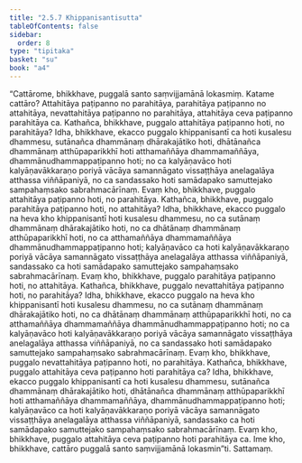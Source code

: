 ```yaml
---
title: "2.5.7 Khippanisantisutta"
tableOfContents: false
sidebar:
  order: 8
type: "tipitaka"
basket: "su"
book: "a4"
---
```



<DynamicBreadcrumb />

<Division number="97" book="a4">

<Paragraph number="649" book="a4">
“Cattārome, bhikkhave, puggalā santo saṃvijjamānā lokasmiṃ. Katame cattāro? Attahitāya paṭipanno no parahitāya, parahitāya paṭipanno no attahitāya, nevattahitāya paṭipanno no parahitāya, attahitāya ceva paṭipanno parahitāya ca.
</Paragraph>

<Paragraph number="650" book="a4">
Kathañca, bhikkhave, puggalo attahitāya paṭipanno hoti, no parahitāya? Idha, bhikkhave, ekacco puggalo khippanisantī ca hoti kusalesu dhammesu, sutānañca dhammānaṃ dhārakajātiko hoti, dhātānañca dhammānaṃ atthūpaparikkhī hoti atthamaññāya dhammamaññāya, dhammānudhammappaṭipanno hoti; no ca kalyāṇavāco hoti kalyāṇavākkaraṇo poriyā vācāya samannāgato vissaṭṭhāya anelagalāya atthassa viññāpaniyā, no ca sandassako hoti samādapako samuttejako sampahaṃsako sabrahmacārīnaṃ. Evaṃ kho, bhikkhave, puggalo attahitāya paṭipanno hoti, no parahitāya.
</Paragraph>

<Paragraph number="651" book="a4">
Kathañca, bhikkhave, puggalo parahitāya paṭipanno hoti, no attahitāya? Idha, bhikkhave, ekacco puggalo na heva kho khippanisantī hoti kusalesu dhammesu, no ca sutānaṃ dhammānaṃ dhārakajātiko hoti, no ca dhātānaṃ dhammānaṃ atthūpaparikkhī hoti, no ca atthamaññāya dhammamaññāya dhammānudhammappaṭipanno hoti; kalyāṇavāco ca hoti kalyāṇavākkaraṇo poriyā vācāya samannāgato vissaṭṭhāya anelagalāya atthassa viññāpaniyā, sandassako ca hoti samādapako samuttejako sampahaṃsako sabrahmacārīnaṃ. Evaṃ kho, bhikkhave, puggalo parahitāya paṭipanno hoti, no attahitāya.
</Paragraph>

<Paragraph number="652" book="a4">
Kathañca, bhikkhave, puggalo nevattahitāya paṭipanno hoti, no parahitāya? Idha, bhikkhave, ekacco puggalo na heva kho khippanisantī hoti kusalesu dhammesu, no ca sutānaṃ dhammānaṃ dhārakajātiko hoti, no ca dhātānaṃ dhammānaṃ atthūpaparikkhī hoti, no ca atthamaññāya dhammamaññāya dhammānudhammappaṭipanno hoti; no ca kalyāṇavāco hoti kalyāṇavākkaraṇo poriyā vācāya samannāgato vissaṭṭhāya anelagalāya atthassa viññāpaniyā, no ca sandassako hoti samādapako samuttejako sampahaṃsako sabrahmacārīnaṃ. Evaṃ kho, bhikkhave, puggalo nevattahitāya paṭipanno hoti, no parahitāya.
</Paragraph>

<Paragraph number="653" book="a4">
Kathañca, bhikkhave, puggalo attahitāya ceva paṭipanno hoti parahitāya ca? Idha, bhikkhave, ekacco puggalo khippanisantī ca hoti kusalesu dhammesu, sutānañca dhammānaṃ dhārakajātiko hoti, dhātānañca dhammānaṃ atthūpaparikkhī hoti atthamaññāya dhammamaññāya, dhammānudhammappaṭipanno hoti; kalyāṇavāco ca hoti kalyāṇavākkaraṇo poriyā vācāya samannāgato vissaṭṭhāya anelagalāya atthassa viññāpaniyā, sandassako ca hoti samādapako samuttejako sampahaṃsako sabrahmacārīnaṃ. Evaṃ kho, bhikkhave, puggalo attahitāya ceva paṭipanno hoti parahitāya ca. Ime kho, bhikkhave, cattāro puggalā santo saṃvijjamānā lokasmin”ti.

</Paragraph>
</Division>

<Paragraph number="654" type="center" book="a4">
Sattamaṃ.
</Paragraph>